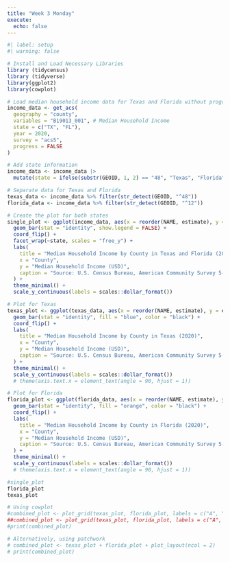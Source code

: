 ```yaml
---
title: "Week 3 Monday"
execute: 
  echo: false
---
```

```r
#| label: setup
#| warning: false

# Install and Load Necessary Libraries
library (tidycensus)
library (tidyverse)
library(ggplot2)
library(cowplot)
```
```r
# Load median household income data for Texas and Florida without progress bar
income_data <- get_acs(
  geography = "county",
  variables = "B19013_001", # Median Household Income
  state = c("TX", "FL"),
  year = 2020,
  survey = "acs5",
  progress = FALSE
)

# Add state information
income_data <- income_data |>
  mutate(state = ifelse(substr(GEOID, 1, 2) == "48", "Texas", "Florida"))

# Separate data for Texas and Florida
texas_data <- income_data %>% filter(str_detect(GEOID, "^48"))
florida_data <- income_data %>% filter(str_detect(GEOID, "^12"))

# Create the plot for both states
single_plot <- ggplot(income_data, aes(x = reorder(NAME, estimate), y = estimate, fill = GEOID)) +
  geom_bar(stat = "identity", show.legend = FALSE) +
  coord_flip() +
  facet_wrap(~state, scales = "free_y") +
  labs(
    title = "Median Household Income by County in Texas and Florida (2020)",
    x = "County",
    y = "Median Household Income (USD)",
    caption = "Source: U.S. Census Bureau, American Community Survey 5-Year Estimates"
  ) +
  theme_minimal() +
  scale_y_continuous(labels = scales::dollar_format())

# Plot for Texas
texas_plot <- ggplot(texas_data, aes(x = reorder(NAME, estimate), y = estimate)) +
  geom_bar(stat = "identity", fill = "blue", color = "black") +
  coord_flip() +
  labs(
    title = "Median Household Income by County in Texas (2020)",
    x = "County",
    y = "Median Household Income (USD)",
    caption = "Source: U.S. Census Bureau, American Community Survey 5-Year Estimates"
  ) +
  theme_minimal() +
  scale_y_continuous(labels = scales::dollar_format())
  # theme(axis.text.x = element_text(angle = 90, hjust = 1))

# Plot for Florida
florida_plot <- ggplot(florida_data, aes(x = reorder(NAME, estimate), y = estimate)) +
  geom_bar(stat = "identity", fill = "orange", color = "black") +
  coord_flip() +
  labs(
    title = "Median Household Income by County in Florida (2020)",
    x = "County",
    y = "Median Household Income (USD)",
    caption = "Source: U.S. Census Bureau, American Community Survey 5-Year Estimates"
  ) +
  theme_minimal() +
  scale_y_continuous(labels = scales::dollar_format())
  # theme(axis.text.x = element_text(angle = 90, hjust = 1))

#single_plot
florida_plot
texas_plot

# Using cowplot
#combined_plot <- plot_grid(texas_plot, florida_plot, labels = c("A", "B"), ncol = 2)
##combined_plot <- plot_grid(texas_plot, florida_plot, labels = c("A", "B"), ncol = 1, nrow = 2)
#print(combined_plot)

# Alternatively, using patchwork
# combined_plot <- texas_plot + florida_plot + plot_layout(ncol = 2)
# print(combined_plot)
```
